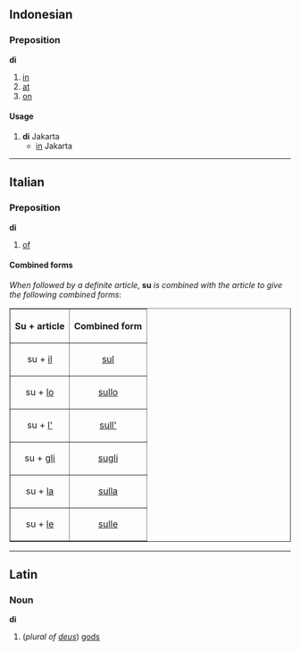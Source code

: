 ==Indonesian==
===Preposition===
'''di'''

# [[in#English|in]]
# [[at]]
# [[on#English|on]]

====Usage====
# '''di''' Jakarta
#* [[in]] Jakarta

----
==Italian==
===Preposition===
'''di'''

#[[of]]

====Combined forms====
''When followed by a definite article'', '''su''' ''is combined with the article to give the following combined forms'':

<table border="1" align="center" cellpadding="5">
<tr><th>Su + article<th>Combined form</tr>
<tr><td align="center">su + [[il#Italian|il]]<td align="center">[[sul#Italian|sul]]</tr>
<tr><td align="center">su + [[lo#Italian|lo]]<td align="center">[[sullo]]</tr>
<tr><td align="center">su + [[l'#Italian|l']]<td align="center">[[sull']]</tr>
<tr><td align="center">su + [[gli]]<td align="center">[[sugli]]</tr>
<tr><td align="center">su + [[la#Italian|la]]<td align="center">[[sulla]]</tr>
<tr><td align="center">su + [[le#Italian|le]]<td align="center">[[sulle]]</tr>
</table>
----

==Latin==
===Noun===
'''di'''

#(''plural of [[deus]]'') [[god]]s
<!--Latin entry could do with some grammatical info -->